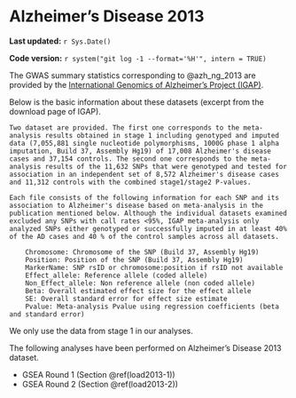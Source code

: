 # Alzheimer's Disease 2013

**Last updated:** `r Sys.Date()`

**Code version:** `r system("git log -1 --format='%H'", intern = TRUE)`

The GWAS summary statistics corresponding to @azh_ng_2013 are provided by the [International Genomics of Alzheimer's Project (IGAP)](http://web.pasteur-lille.fr/en/recherche/u744/igap/igap_download.php).

Below is the basic information about these datasets (excerpt from the download page of IGAP).

```
Two dataset are provided. The first one corresponds to the meta-analysis results obtained in stage 1 including genotyped and imputed data (7,055,881 single nucleotide polymorphisms, 1000G phase 1 alpha imputation, Build 37, Assembly Hg19) of 17,008 Alzheimer's disease cases and 37,154 controls. The second one corresponds to the meta-analysis results of the 11,632 SNPs that were genotyped and tested for association in an independent set of 8,572 Alzheimer's disease cases and 11,312 controls with the combined stage1/stage2 P-values.

Each file consists of the following information for each SNP and its association to Alzheimer's disease based on meta-analysis in the publication mentioned below. Although the individual datasets examined excluded any SNPs with call rates <95%, IGAP meta-analysis only analyzed SNPs either genotyped or successfully imputed in at least 40% of the AD cases and 40 % of the control samples across all datasets.

    Chromosome: Chromosome of the SNP (Build 37, Assembly Hg19)
    Position: Position of the SNP (Build 37, Assembly Hg19)
    MarkerName: SNP rsID or chromosome:position if rsID not available
    Effect_allele: Reference allele (coded allele)
    Non_Effect_allele: Non reference allele (non coded allele)
    Beta: Overall estimated effect size for the effect allele
    SE: Overall standard error for effect size estimate
    Pvalue: Meta-analysis Pvalue using regression coefficients (beta and standard error)
```

We only use the data from stage 1 in our analyses.

The following analyses have been performed on Alzheimer's Disease 2013 dataset.

- GSEA Round 1 (Section \@ref(load2013-1))
- GSEA Round 2 (Section \@ref(load2013-2))
